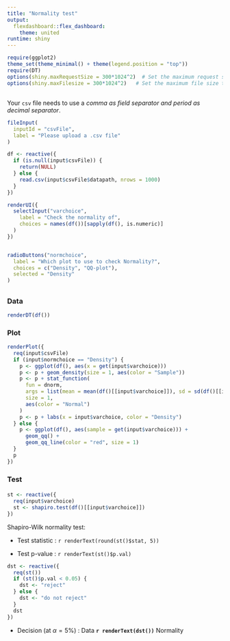 ---
title: "Normality test"
output: 
  flexdashboard::flex_dashboard:
    theme: united
runtime: shiny
---


```{r packages, include=FALSE}
require(ggplot2)
theme_set(theme_minimal() + theme(legend.position = "top"))
require(DT)
options(shiny.maxRequestSize = 300*1024^2)  # Set the maximum request size to 30MB
options(shiny.maxFilesize = 300*1024^2)   # Set the maximum file size to 30MB
```

## {.sidebar} 

Your `csv` file needs to use a _comma as field separator and period as decimal separator_.

```{r input1}

fileInput(
  inputId = "csvFile",
  label = "Please upload a .csv file"
)

df <- reactive({
  if (is.null(input$csvFile)) {
    return(NULL)
  } else {
    read.csv(input$csvFile$datapath, nrows = 1000)
  }
})
```


```{r input2}

renderUI({
  selectInput("varchoice",
    label = "Check the normality of",
    choices = names(df())[sapply(df(), is.numeric)]
  )
})


radioButtons("normchoice",
  label = "Which plot to use to check Normality?",
  choices = c("Density", "QQ-plot"),
  selected = "Density"
)
```

                      
## {.tabset}

### Data

```{r data}

renderDT(df())

```


### Plot

```{r Plot output}

renderPlot({
  req(input$csvFile)
  if (input$normchoice == "Density") {
    p <- ggplot(df(), aes(x = get(input$varchoice)))
    p <- p + geom_density(size = 1, aes(color = "Sample"))
    p <- p + stat_function(
      fun = dnorm,
      args = list(mean = mean(df()[[input$varchoice]]), sd = sd(df()[[input$varchoice]])),
      size = 1,
      aes(color = "Normal")
    )
    p <- p + labs(x = input$varchoice, color = "Density")
  } else {
    p <- ggplot(df(), aes(sample = get(input$varchoice))) +
      geom_qq() +
      geom_qq_line(color = "red", size = 1)
  }
  p
})
```


### Test

#### 

```{r Test}
st <- reactive({
  req(input$varchoice)
  st <- shapiro.test(df()[[input$varchoice]])
})
```

Shapiro-Wilk normality test: 

* Test statistic : 
`r renderText(round(st()$stat, 5))`

* Test p-value : 
`r renderText(st()$p.val)`



```{r, Decision}
dst <- reactive({
  req(st())
  if (st()$p.val < 0.05) {
    dst <- "reject"
  } else {
    dst <- "do not reject"
  }
  dst
})
```


* Decision (at $\alpha=5\%$) : Data **`r renderText(dst())`** Normality
